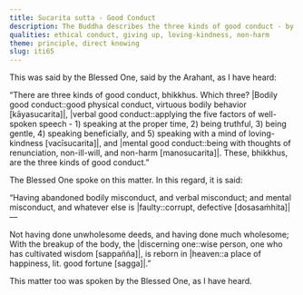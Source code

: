 ```yaml
---
title: Sucarita sutta - Good Conduct
description: The Buddha describes the three kinds of good conduct - by body, speech and mind.
qualities: ethical conduct, giving up, loving-kindness, non-harm
theme: principle, direct knowing
slug: iti65
---
```


This was said by the Blessed One, said by the Arahant, as I have heard:

“There are three kinds of good conduct, bhikkhus. Which three? |Bodily good conduct::good physical conduct, virtuous bodily behavior [kāyasucarita]|, |verbal good conduct::applying the five factors of well-spoken speech - 1) speaking at the proper time, 2) being truthful, 3) being gentle, 4) speaking beneficially, and 5) speaking with a mind of loving-kindness [vacīsucarita]|, and |mental good conduct::being with thoughts of renunciation, non-ill-will, and non-harm [manosucarita]|. These, bhikkhus, are the three kinds of good conduct.”

The Blessed One spoke on this matter. In this regard, it is said:

“Having abandoned bodily misconduct,
and verbal misconduct;
and mental misconduct,
and whatever else is |faulty::corrupt, defective [dosasaṁhita]|—

Not having done unwholesome deeds,
and having done much wholesome;
With the breakup of the body, the |discerning one::wise person, one who has cultivated wisdom [sappañña]|,
is reborn in |heaven::a place of happiness, lit. good fortune [sagga]|.”

This matter too was spoken by the Blessed One, as I have heard.